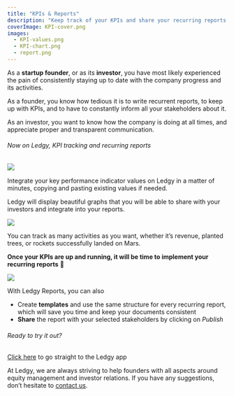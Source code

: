 ```yaml
---
title: "KPIs & Reports"
description: "Keep track of your KPIs and share your recurring reports through Ledgy"
coverImage: KPI-cover.png
images:
  - KPI-values.png
  - KPI-chart.png
  - report.png
---
```


As a **startup founder**, or as its **investor**, you have most likely experienced the pain of consistently staying up to date with the company progress and its activities.

As a founder, you know how tedious it is to write recurrent reports, to keep up with KPIs, and to have to constantly inform all your stakeholders about it.

As an investor, you want to know how the company is doing at all times, and appreciate proper and transparent communication.

###### Now on Ledgy, KPI tracking and recurring reports

<Img src="KPI-values.png" align="left" size="300"/>

<br />

Integrate your key performance indicator values on Ledgy in a matter of minutes, copying and pasting existing values if needed.

Ledgy will display beautiful graphs that you will be able to share with your investors and integrate into your reports.

<Img src="KPI-chart.png"/>

<br />

You can track as many activities as you want, whether it’s revenue, planted trees, or rockets successfully landed on Mars.

**Once your KPIs are up and running, it will be time to implement your recurring reports** 🚀


<Img src="report.png" />

With Ledgy Reports, you can also
* Create **templates** and use the same structure for every recurring report, which will save you time and keep your documents consistent
* **Share** the report with your selected stakeholders by clicking on *Publish*

###### Ready to try it out?

[Click here](https://app.ledgy.com) to go straight to the Ledgy app


At Ledgy, we are always striving to help founders with all aspects around equity management and investor relations. If you have any suggestions, don’t hesitate to ​[contact us​](mailto:contact@ledgy.com).